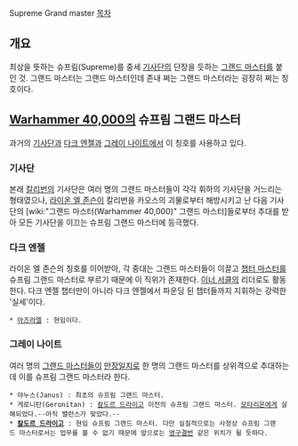 Supreme Grand master
[[목차]]
== 개요 ==
최상을 뜻하는 슈프림(Supreme)를 중세 [[기사단]]의 단장을 듯하는 [[그랜드 마스터]]를 붙인 것. 그랜드 마스터는 그랜드 마스터인데 존내 쩌는 그랜드 마스터라는 굉장히 쩌는 칭호이다.

== [[Warhammer 40,000]]의 슈프림 그랜드 마스터 ==
과거의 [[기사단(Warhammer 40,000)|기사단]]과 [[다크 엔젤(Warhammer 40,000)|다크 엔젤]]과 [[그레이 나이트]]에서 이 칭호를 사용하고 있다.

=== 기사단 ===
본래 [[칼리번]]의 기사단은 여러 명의 그랜드 마스터들이 각각 휘하의 기사단을 거느리는 형태였으나, [[라이온 엘 존슨]]이 칼리번을 카오스의 괴물로부터 해방시키고 난 다음 기사단의 [wiki:"그랜드 마스터(Warhammer 40,000)" 그랜드 마스터]들로부터 추대를 받아 모든 기사단을 이끄는 슈프림 그랜드 마스터에 등극했다.

=== 다크 엔젤 ===
라이온 엘 존슨의 칭호를 이어받아, 각 중대는 그랜드 마스터들이 이끌고 [[챕터 마스터]]를 슈프림 그랜드 마스터로 부르기 때문에 이 직위가 존재한다. [[이너 서클(Warhammer 40,000)|이너 서클]]의 리더로도 활동한다. 다크 엔젤 챕터만이 아니라 다크 엔젤에서 파운딩 된 챕터들까지 지휘하는 강력한 '실세'이다.

 * [[아즈라엘(Warhammer 40,000)|아즈라엘]] : 현임이다.

=== 그레이 나이트 ===
여러 명의 [[그랜드 마스터(Warhammer 40,000)|그랜드 마스터]]들이 [[만장일치]]로 한 명의 그랜드 마스터를 상위격으로 추대하는데 이를 슈프림 그랜드 마스터라 한다.
 * 야누스(Janus) : 최초의 슈프림 그랜드 마스터.
 * 게로니탄(Geronitan) : [[칼도르 드라이고]] 이전의 슈프림 그랜드 마스터. [[모타리온]]에게 살해되었다.--아직 밸런스가 맞았다.--
 * '''[[칼도르 드라이고]]''' : 현임 슈프림 그랜드 마스터. 다만 실질적으로는 사정상 슈프림 그랜드 마스터로서는 업무를 볼 수 없기 때문에 앞으로는 [[영구결번]] 같은 위치가 될 듯하다.

